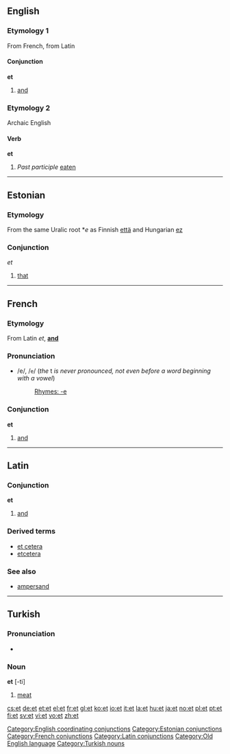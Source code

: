 ==English==

===Etymology 1===
From French, from Latin

====Conjunction====
'''et'''

# [[and]]

===Etymology 2===
Archaic English

====Verb====
'''et'''

# {{rfv-sense}} ''Past participle'' [[eaten]]

----

==Estonian==

===Etymology===
From the same Uralic root *''e'' as Finnish [[että]] and Hungarian [[ez]]

===Conjunction===
''et''

# [[that]]


----

==French==

===Etymology===
From Latin ''et'', '''[[and]]'''

===Pronunciation===
*/e/, /<tt>e</tt>/ (''the'' t ''is never pronounced, not even before a word beginning with a vowel'')
*:[[Rhymes:French:-e|Rhymes: -e]]

===Conjunction===
'''et'''

#[[and]]

----

==Latin==

===Conjunction===
'''et'''

#[[and]]
{{seeCites}}

===Derived terms===
*[[et cetera]]
*[[etcetera]]

===See also===
*[[ampersand]]

----

==Turkish==

===Pronunciation===
*{{IPA|/ɛt/}}

===Noun===
'''et''' [-ti]

#[[meat]]

[[Category:English coordinating conjunctions]]
[[Category:Estonian conjunctions]]
[[Category:French conjunctions]]
[[Category:Latin conjunctions]]
[[Category:Old English language]]
[[Category:Turkish nouns]]

[[cs:et]]
[[de:et]]
[[et:et]]
[[el:et]]
[[fr:et]]
[[gl:et]]
[[ko:et]]
[[io:et]]
[[it:et]]
[[la:et]]
[[hu:et]]
[[ja:et]]
[[no:et]]
[[pl:et]]
[[pt:et]]
[[fi:et]]
[[sv:et]]
[[vi:et]]
[[vo:et]]
[[zh:et]]